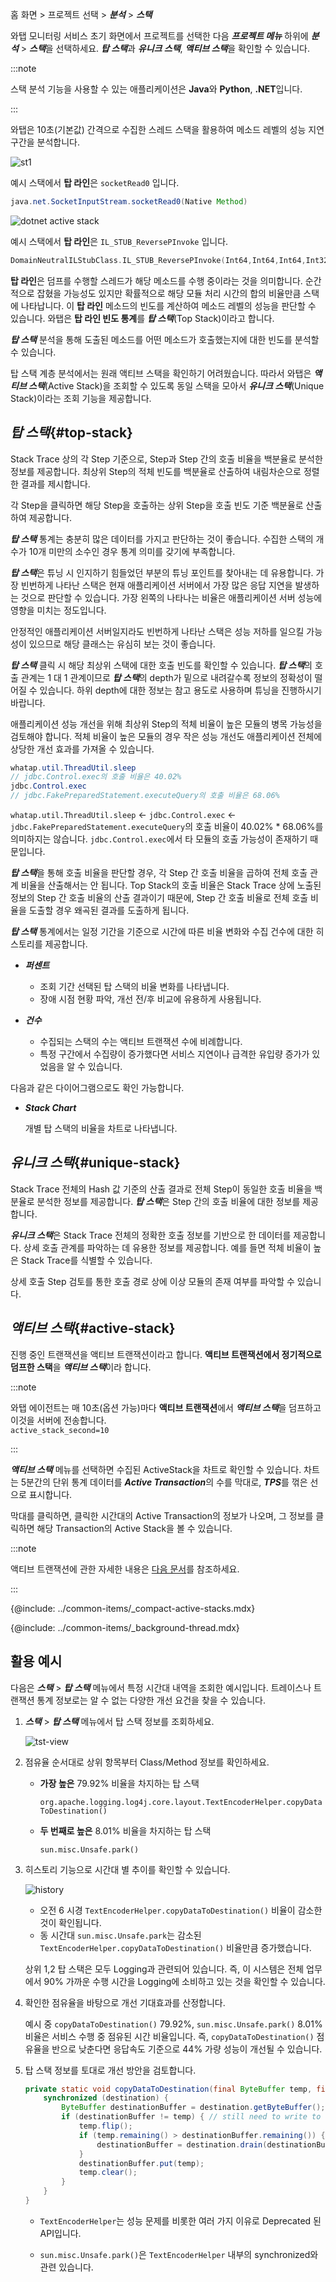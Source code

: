 <!-- 스크린샷 최신화/상세화 필요-->
홈 화면 > 프로젝트 선택 > ***분석*** > ***스택***

와탭 모니터링 서비스 초기 화면에서 프로젝트를 선택한 다음 ***프로젝트 메뉴*** 하위에 ***분석*** > ***스택***을 선택하세요. ***탑 스택***과 ***유니크 스택***, ***액티브 스택***을 확인할 수 있습니다. 

:::note

스택 분석 기능을 사용할 수 있는 애플리케이션은 **Java**와 **Python**, **.NET**입니다. 

:::

와탭은 10초(기본값) 간격으로 수집한 스레드 스택을 활용하여 메소드 레벨의 성능 지연 구간을 분석합니다.

<InDoc product='java,python'>

![st1](https://img.whatap.io/media/user_guide_application/stack/st1.png)

예시 스택에서 **탑 라인**은 `socketRead0` 입니다. 

```java
java.net.SocketInputStream.socketRead0(Native Method)
```

</InDoc>

<InDoc product='dotnet'>

![dotnet active stack](/img/apm-analysis-stack-example-dotnet.png)

예시 스택에서 **탑 라인**은 `IL_STUB_ReversePInvoke` 입니다. 

```c
DomainNeutralILStubClass.IL_STUB_ReversePInvoke(Int64,Int64,Int64,Int32)
```

</InDoc>

**탑 라인**은 덤프를 수행할 스레드가 해당 메소드를 수행 중이라는 것을 의미합니다. 순간적으로 잡혔을 가능성도 있지만 확률적으로 해당 모듈 처리 시간의 합의 비율만큼 스택에 나타납니다. 이 **탑 라인** 메소드의 빈도를 계산하여 메소드 레벨의 성능을 판단할 수 있습니다. 와탭은 **탑 라인 빈도 통계**를 ***탑 스택***(Top Stack)이라고 합니다.

<ImgLang img='apm-analysis-apm-top-stack-01.png' desc='탑 스택' />

***탑 스택*** 분석을 통해 도출된 메소드를 어떤 메소드가 호출했는지에 대한 빈도를 분석할 수 있습니다.

<ImgLang img='apm-analysis-apm-top-stack-02.png' desc='탑 스택' />

탑 스택 계층 분석에서는 원래 액티브 스택을 확인하기 어려웠습니다. 따라서 와탭은 ***액티브 스택***(Active Stack)을 조회할 수 있도록 동일 스택을 모아서 ***유니크 스택***(Unique Stack)이라는 조회 기능을 제공합니다.

## ***탑 스택***{#top-stack}

Stack Trace 상의 각 Step 기준으로, Step과 Step 간의 호출 비율을 백분율로 분석한 정보를 제공합니다. 최상위 Step의 적체 빈도를 백분율로 산출하여 내림차순으로 정렬한 결과를 제시합니다.

각 Step을 클릭하면 해당 Step을 호출하는 상위 Step을 호출 빈도 기준 백분율로 산출하여 제공합니다.

***탑 스택*** 통계는 충분히 많은 데이터를 가지고 판단하는 것이 좋습니다. 수집한 스택의 개수가 10개 미만의 소수인 경우 통계 의미를 갖기에 부족합니다.

***탑 스택***은 튜닝 시 인지하기 힘들었던 부분의 튜닝 포인트를 찾아내는 데 유용합니다. 가장 빈번하게 나타난 스택은 현재 애플리케이션 서버에서 가장 많은 응답 지연을 발생하는 것으로 판단할 수 있습니다. 가장 왼쪽의 나타나는 비율은 애플리케이션 서버 성능에 영향을 미치는 정도입니다.

안정적인 애플리케이션 서버일지라도 빈번하게 나타난 스택은 성능 저하를 일으킬 가능성이 있으므로 해당 클래스는 유심히 보는 것이 좋습니다.

***탑 스택*** 클릭 시 해당 최상위 스택에 대한 호출 빈도를 확인할 수 있습니다. ***탑 스택***의 호출 관계는 1 대 1 관계이므로 ***탑 스택***의 depth가 밑으로 내려갈수록 정보의 정확성이 떨어질 수 있습니다. 하위 depth에 대한 정보는 참고 용도로 사용하며 튜닝을 진행하시기 바랍니다.

애플리케이션 성능 개선을 위해 최상위 Step의 적체 비율이 높은 모듈의 병목 가능성을 검토해야 합니다. 적체 비율이 높은 모듈의 경우 작은 성능 개선도 애플리케이션 전체에 상당한 개선 효과를 가져올 수 있습니다.

<ImgLang img='apm-analysis-apm-top-stack-03.png' desc='탑 스택' />

```java {1,3}
whatap.util.ThreadUtil.sleep
// jdbc.Control.exec의 호출 비율은 40.02%
jdbc.Control.exec 
// jdbc.FakePreparedStatement.executeQuery의 호출 비율은 68.06%
```
`whatap.util.ThreadUtil.sleep` ← `jdbc.Control.exec` ← `jdbc.FakePreparedStatement.executeQuery`의 호출 비율이 40.02% * 68.06%를 의미하지는 않습니다. `jdbc.Control.exec`에서 타 모듈의 호출 가능성이 존재하기 때문입니다.

***탑 스택***을 통해 호출 비율을 판단할 경우, 각 Step 간 호출 비율을 곱하여 전체 호출 관계 비율을 산출해서는 안 됩니다. Top Stack의 호출 비율은 Stack Trace 상에 노출된 정보의 Step 간 호출 비율의 산출 결과이기 때문에, Step 간 호출 비율로 전체 호출 비율을 도출할 경우 왜곡된 결과를 도출하게 됩니다.

***탑 스택*** 통계에서는 일정 기간을 기준으로 시간에 따른 비율 변화와 수집 건수에 대한 히스토리를 제공합니다.

<ImgLang img='apm-analysis-apm-top-stack-04.png' desc='탑 스택' />

* ***퍼센트***

  * 조회 기간 선택된 탑 스택의 비율 변화를 나타냅니다.
  * 장애 시점 현황 파악, 개선 전/후 비교에 유용하게 사용됩니다.

* ***건수***

  * 수집되는 스택의 수는 액티브 트랜잭션 수에 비례합니다.
  * 특정 구간에서 수집량이 증가했다면 서비스 지연이나 급격한 유입량 증가가 있었음을 알 수 있습니다.

다음과 같은 다이어그램으로도 확인 가능합니다.

<ImgLang img='apm-analysis-apm-top-stack-05.png' desc='탑 스택' />

* ***Stack Chart***

  개별 탑 스택의 비율을 차트로 나타냅니다.


## ***유니크 스택***{#unique-stack}

Stack Trace 전체의 Hash 값 기준의 산출 결과로 전체 Step이 동일한 호출 비율을 백분율로 분석한 정보를 제공합니다. ***탑 스택***은 Step 간의 호출 비율에 대한 정보를 제공합니다. 

***유니크 스택***은 Stack Trace 전체의 정확한 호출 정보를 기반으로 한 데이터를 제공합니다. 상세 호출 관계를 파악하는 데 유용한 정보를 제공합니다. 예를 들면 적체 비율이 높은 Stack Trace를 식별할 수 있습니다.

<ImgLang img='apm-analysis-apm-unique-stack.png' desc='유니크 스택' />

상세 호출 Step 검토를 통한 호출 경로 상에 이상 모듈의 존재 여부를 파악할 수 있습니다.

## ***액티브 스택***{#active-stack}

진행 중인 트랜잭션을 액티브 트랜잭션이라고 합니다. **액티브 트랜잭션에서 정기적으로 덤프한 스택**을 ***액티브 스택***이라 합니다.

:::note

와탭 에이전트는 매 10초(옵션 가능)마다 **액티브 트랜잭션**에서 ***액티브 스택***을 덤프하고 이것을 서버에 전송합니다.<br/>
`active_stack_second=10`

:::

***액티브 스택*** 메뉴를 선택하면 수집된 ActiveStack을 차트로 확인할 수 있습니다. 차트는 5분간의 단위 통계 데이터를 ***Active Transaction***의 수를 막대로, ***TPS***를 꺾은 선으로 표시합니다. 

막대를 클릭하면, 클릭한 시간대의 Active Transaction의 정보가 나오며, 그 정보를 클릭하면 해당 Transaction의 Active Stack을 볼 수 있습니다.

<ImgLang img='apm-analysis-apm-active-stack.png' desc='액티브 스택' />

:::note

액티브 트랜잭션에 관한 자세한 내용은 [다음 문서](active-transactions)를 참조하세요.

:::

{@include: ../common-items/_compact-active-stacks.mdx}  

{@include: ../common-items/_background-thread.mdx} 

## 활용 예시
<!-- 스크린샷 수정 필요 -->

다음은 ***스택*** > ***탑 스택*** 메뉴에서 특정 시간대 내역을 조회한 예시입니다. 트레이스나 트랜잭션 통계 정보로는 알 수 없는 다양한 개선 요건을 찾을 수 있습니다.

1. ***스택*** > ***탑 스택*** 메뉴에서 탑 스택 정보를 조회하세요.

    ![tst-view](https://img.whatap.io/media/images/Screenshot_2020-12-15_W_JAVA_DEMO_5490_-_Application_Monitoring31.png)

1. 점유율 순서대로 상위 항목부터 Class/Method 정보를 확인하세요.

    * **가장 높은** 79.92% 비율을 차지하는 탑 스택

      `org.apache.logging.log4j.core.layout.TextEncoderHelper.copyDataToDestination()`

    * **두 번째로 높은** 8.01% 비율을 차지하는 탑 스택

      `sun.misc.Unsafe.park()` 

1. 히스토리 기능으로 시간대 별 추이를 확인할 수 있습니다.

    ![history](https://img.whatap.io/media/images/Screenshot_2020-12-15_W_JAVA_DEMO_5490_-_Application_Monitoring30.png)

    * 오전 6 시경 `TextEncoderHelper.copyDataToDestination()` 비율이 감소한 것이 확인됩니다.
    * 동 시간대 `sun.misc.Unsafe.park`는 감소된 `TextEncoderHelper.copyDataToDestination()` 비율만큼 증가했습니다.

    상위 1,2 탑 스택은 모두 Logging과 관련되어 있습니다. 즉, 이 시스템은 전체 업무에서 90% 가까운 수행 시간을 Logging에 소비하고 있는 것을 확인할 수 있습니다.

1. 확인한 점유율을 바탕으로 개선 기대효과를 산정합니다.

    예시 중 `copyDataToDestination()` 79.92%, `sun.misc.Unsafe.park()` 8.01% 비율은 서비스 수행 중 점유된 시간 비율입니다. 즉, `copyDataToDestination()` 점유율을 반으로 낮춘다면 응답속도 기준으로 44% 가량 성능이 개선될 수 있습니다.

1. 탑 스택 정보를 토대로 개선 방안을 검토합니다.

    ```java title='org.apache.logging.log4j.core.layout.TextEncoderHelper.copyDataToDestination()'
    private static void copyDataToDestination(final ByteBuffer temp, final ByteBufferDestination destination) {
        synchronized (destination) {
            ByteBuffer destinationBuffer = destination.getByteBuffer();
            if (destinationBuffer != temp) { // still need to write to the destination
                temp.flip();
                if (temp.remaining() > destinationBuffer.remaining()) {
                    destinationBuffer = destination.drain(destinationBuffer);
                }
                destinationBuffer.put(temp);
                temp.clear();
            }
        }
    }
    ```

    * `TextEncoderHelper`는 성능 문제를 비롯한 여러 가지 이유로 Deprecated 된 API입니다.

    * `sun.misc.Unsafe.park()`은 `TextEncoderHelper` 내부의 synchronized와 관련 있습니다.

